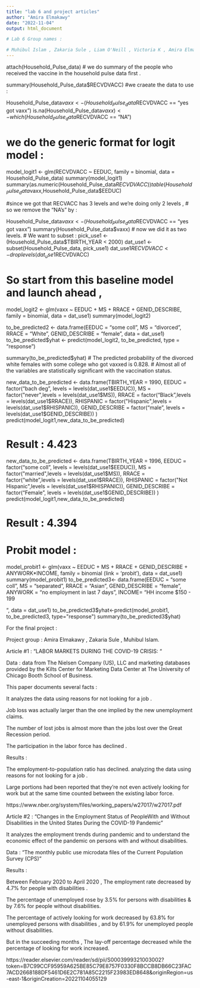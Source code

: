 ---
title: "lab 6 and project articles"
author: "Amira Elmakawy"
date: "2022-11-04"
output: html_document

# Lab 6 Group names :

# Muhibul Islam , Zakaria Sule , Liam O'Neill , Victoria K , Amira Elmakawy.
---
attach(Household_Pulse_data)
# we do summary of the people who received the vaccine in the household pulse data first .

summary(Household_Pulse_data$RECVDVACC)
#we craeate the data to use :

Household_Pulse_data$vaxx <- (Household_Pulse_data$RECVDVACC == "yes got vaxx")
is.na(Household_Pulse_data$vaxx) <- which(Household_Pulse_data$RECVDVACC == "NA") 

# we do the generic format for logit model :

model_logit1 <- glm(RECVDVACC ~ EEDUC, family = binomial, data = Household_Pulse_data)
summary(model_logit1)
summary(as.numeric(Household_Pulse_data$RECVDVACC))
table(Household_Pulse_data$vaxx,Household_Pulse_data$EEDUC)



#since we got that RECVACC has 3 levels and we're doing only 2 levels ,
# so we remove the "NA's" by :

Household_Pulse_data$vaxx <- (Household_Pulse_data$RECVDVACC == "yes got vaxx")
summary(Household_Pulse_data$vaxx)
# now we did it as two levels.
# We want to subset :
pick_use1 <- (Household_Pulse_data$TBIRTH_YEAR < 2000)
dat_use1 <- subset(Household_Pulse_data, pick_use1)
dat_use1$RECVDVACC <- droplevels(dat_use1$RECVDVACC)

# So start from this baseline model and launch ahead , 

model_logit2 <- glm(vaxx ~ EEDUC + MS + RRACE +  GENID_DESCRIBE,
                    family = binomial, data = dat_use1)
summary(model_logit2)

to_be_predicted2 <- data.frame(EEDUC = "some coll", MS = "divorced", RRACE = "White", GENID_DESCRIBE = "female", data = dat_use1)
to_be_predicted$yhat <- predict(model_logit2, to_be_predicted, type = "response")

summary(to_be_predicted$yhat)
# The predicted probability of the divorced white females with some college who got vaxxed is 0.828.
# Almost all of the variables are statistically significant with the vaccination status.



new_data_to_be_predicted <- data.frame(TBIRTH_YEAR = 1990,
                                       EEDUC = factor("bach deg", levels = levels(dat_use1$EEDUC)),
                                       MS = factor("never",levels = levels(dat_use1$MS)),
                                       RRACE = factor("Black",levels = levels(dat_use1$RRACE)),
                                       RHISPANIC = factor("Hispanic",levels = levels(dat_use1$RHISPANIC)),
                                       GENID_DESCRIBE = factor("male", levels = levels(dat_use1$GENID_DESCRIBE))
)
predict(model_logit1,new_data_to_be_predicted)

# Result : 4.423

new_data_to_be_predicted <- data.frame(TBIRTH_YEAR = 1996,
                                       EEDUC = factor("some coll", levels = levels(dat_use1$EEDUC)),
                                       MS = factor("married",levels = levels(dat_use1$MS)),
                                       RRACE = factor("white",levels = levels(dat_use1$RRACE)),
                                       RHISPANIC = factor("Not Hispanic",levels = levels(dat_use1$RHISPANIC)),
                                       GENID_DESCRIBE = factor("Female", levels = levels(dat_use1$GENID_DESCRIBE))
)
predict(model_logit1,new_data_to_be_predicted)

# Result : 4.394




# Probit model : 

model_probit1 <- glm(vaxx ~ EEDUC + MS + RRACE  + GENID_DESCRIBE + ANYWORK*INCOME,
                     family = binomial (link = 'probit'), data = dat_use1)
summary(model_probit1)
to_be_predicted3<- data.frame(EEDUC = "some coll", MS = "separated", RRACE = "Asian", GENID_DESCRIBE = "female",
                              ANYWORK = "no employment in last 7 days", INCOME= "HH income $150 - 199

",  data = dat_use1)
to_be_predicted3$yhat<-predict(model_probit1, to_be_predicted3, type="response")
summary(to_be_predicted3$yhat)




For the final project : 



Project group : Amira Elmakawy , Zakaria Sule , Muhibul Islam.

Article #1 : “LABOR MARKETS DURING THE COVID-19 CRISIS: “

Data : data from The Nielsen Company (US), LLC and marketing databases provided by the Kilts Center for Marketing Data Center at The University of Chicago Booth School of Business.

This paper documents several facts  : 

It analyzes the data using reasons for not looking for a job .

Job loss was actually larger than the one implied by the new unemployment claims.

The number of lost jobs is almost more than the jobs lost over the Great Recession period.

The participation in the labor force has declined .

Results : 

The employment-to-population ratio has declined. analyzing the data using reasons for not looking for a job .

Large portions had been reported that they’re not even actively looking for work but at the same time counted between the existing labor force.

https://www.nber.org/system/files/working_papers/w27017/w27017.pdf

Article #2 : “Changes in the Employment Status of PeopleWith and Without Disabilities in the United States During the COVID-19 Pandemic”

It analyzes the employment trends during pandemic and to understand the economic effect of the pandemic on persons with and without disabilities.

Data :  “The monthly public use microdata files of the Current Population Survey (CPS)”




Results : 

Between February 2020 to April 2020  , The employment rate decreased by 4.7% for people with disabilities .

The percentage of unemployed rose by 3.5% for persons with disabilities & by 7.6% for people without disabilities.

The percentage of actively looking for work decreased by 63.8% for unemployed persons with disabilities , and by 61.9% for unemployed people without disabilities.

But in the succeeding months , The lay-off percentage decreased while the percentage of looking for work increased.

https://reader.elsevier.com/reader/sd/pii/S0003999321003002?token=B7C99CCF95959A625BE85C79E8757F0330F8BCCB8DB66C23FAC7ACD2668188DF5461D6E2C781A85C2215F23983ED8648&originRegion=us-east-1&originCreation=20221104055129

